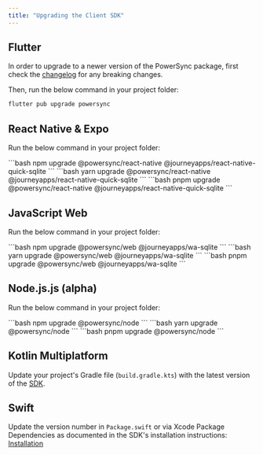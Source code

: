 ```yaml
---
title: "Upgrading the Client SDK"
---
```


## <Icon icon="flutter" iconType="solid" size="24"/> Flutter

In order to upgrade to a newer version of the PowerSync package, first check the [changelog](https://pub.dev/packages/powersync/changelog) for any breaking changes.

Then, run the below command in your project folder:

```bash
flutter pub upgrade powersync
```

## <Icon icon="react" iconType="solid" size="24"/> React Native & Expo

Run the below command in your project folder:

<Tabs>
  <Tab title="npm">
```bash
npm upgrade @powersync/react-native @journeyapps/react-native-quick-sqlite
```
  </Tab>
  <Tab title="yarn">
```bash
yarn upgrade @powersync/react-native @journeyapps/react-native-quick-sqlite
```
  </Tab>
  <Tab title="pnpm">
```bash
pnpm upgrade @powersync/react-native @journeyapps/react-native-quick-sqlite
```
  </Tab>
</Tabs>


## <Icon icon="js" iconType="solid" size="24"/> JavaScript Web

Run the below command in your project folder:

<Tabs>
  <Tab title="npm">
```bash
npm upgrade @powersync/web @journeyapps/wa-sqlite
```
  </Tab>
  <Tab title="yarn">
```bash
yarn upgrade @powersync/web @journeyapps/wa-sqlite
```
  </Tab>
  <Tab title="pnpm">
```bash
pnpm upgrade @powersync/web @journeyapps/wa-sqlite
```
  </Tab>
</Tabs>

## <Icon icon="js" iconType="solid" size="24"/> Node.js.js (alpha)

Run the below command in your project folder:

<Tabs>
<Tab title="npm">
    ```bash
    npm upgrade @powersync/node
    ```
</Tab>
<Tab title="yarn">
    ```bash
    yarn upgrade @powersync/node
    ```
</Tab>
<Tab title="pnpm">
    ```bash
    pnpm upgrade @powersync/node
    ```
</Tab>
</Tabs>

## <Icon icon="code" iconType="solid" size="24"/> Kotlin Multiplatform

Update your project's Gradle file (`build.gradle.kts`) with the latest version of the [SDK](https://central.sonatype.com/artifact/com.powersync/core).

## <Icon icon="swift" iconType="solid" size="24"/> Swift

Update the version number in `Package.swift` or via Xcode Package Dependencies as documented in the SDK's installation instructions: [Installation](/client-sdk-references/swift#installation)
